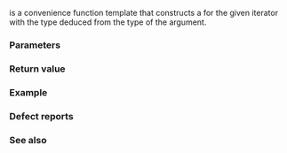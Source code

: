 {{cpp/title|make_move_iterator}}
{{cpp/iterator/navbar}}
{{ddcla|header=iterator|since=c++11|constexpr=c++17|
template&lt; class Iter &gt;
std::move_iterator&lt;Iter&gt; make_move_iterator( Iter i );
}}

{{tt|make_move_iterator}} is a convenience function template that constructs a {{lc|std::move_iterator}} for the given iterator {{c|i}} with the type deduced from the type of the argument.

===Parameters===
{{par begin}}
{{par|i|input iterator to be converted to move iterator}}
{{par end}}

===Return value===
{{c|std::move_iterator&lt;Iter&gt;(std::move(i))}}

===Example===
{{example
|code=
#include &lt;iomanip&gt;
#include &lt;iostream&gt;
#include &lt;iterator&gt;
#include &lt;list&gt;
#include &lt;string&gt;
#include &lt;vector&gt;

auto print = [](const auto rem, const auto&amp; seq)
{
    for (std::cout &lt;&lt; rem; const auto&amp; str : seq)
        std::cout &lt;&lt; std::quoted(str) &lt;&lt; ' ';
    std::cout &lt;&lt; '\n';
};

int main()
{
    std::list&lt;std::string&gt; s{"one", "two", "three"};
    
    std::vector&lt;std::string&gt; v1(s.begin(), s.end()); // copy
    
    std::vector&lt;std::string&gt; v2(std::make_move_iterator(s.begin()),
                                std::make_move_iterator(s.end())); // move
    
    print("v1 now holds: ", v1);
    print("v2 now holds: ", v2);
    print("original list now holds: ", s);
}
|p=true
|output=
v1 now holds: "one" "two" "three" 
v2 now holds: "one" "two" "three" 
original list now holds: "" "" "" 
}}

===Defect reports===
{{dr list begin}}
{{dr list item|wg=lwg|dr=2061|std=C++11|before={{tt|make_move_iterator}} did not convert array arguments to pointers|after=made to convert}}
{{dr list end}}

===See also===
{{dsc begin}}
{{dsc inc|cpp/iterator/dsc move_iterator}}
{{dsc inc|cpp/utility/dsc move}}
{{dsc end}}

{{langlinks|de|es|fr|it|ja|pt|ru|zh}}